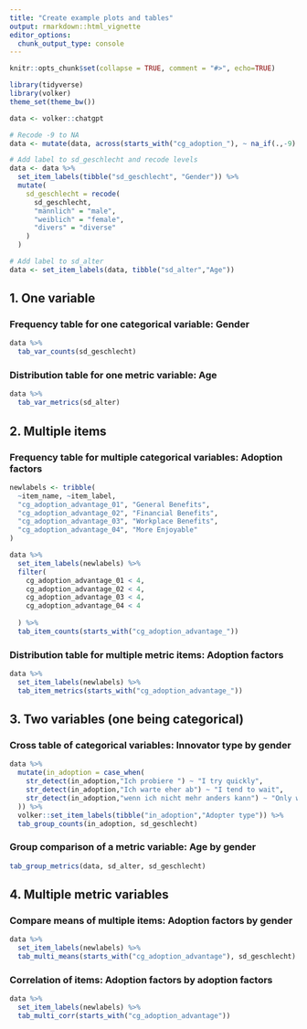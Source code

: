 ```yaml
---
title: "Create example plots and tables"
output: rmarkdown::html_vignette
editor_options: 
  chunk_output_type: console
---
```


```r

knitr::opts_chunk$set(collapse = TRUE, comment = "#>", echo=TRUE)

library(tidyverse)
library(volker)
theme_set(theme_bw())

data <- volker::chatgpt

# Recode -9 to NA
data <- mutate(data, across(starts_with("cg_adoption_"), ~ na_if(.,-9)  ))

# Add label to sd_geschlecht and recode levels
data <- data %>% 
  set_item_labels(tibble("sd_geschlecht", "Gender")) %>% 
  mutate(
    sd_geschlecht = recode(
      sd_geschlecht,
      "männlich" = "male",
      "weiblich" = "female",
      "divers" = "diverse"
    )
  )

# Add label to sd_alter
data <- set_item_labels(data, tibble("sd_alter","Age"))

```

## 1. One variable

### Frequency table for one categorical variable: Gender
```r

data %>% 
  tab_var_counts(sd_geschlecht)

```

### Distribution table for one metric variable: Age
```r

data %>%
  tab_var_metrics(sd_alter)

```

## 2. Multiple items

### Frequency table for multiple categorical variables: Adoption factors
```r


newlabels <- tribble(
  ~item_name, ~item_label,
  "cg_adoption_advantage_01", "General Benefits",
  "cg_adoption_advantage_02", "Financial Benefits",
  "cg_adoption_advantage_03", "Workplace Benefits",
  "cg_adoption_advantage_04", "More Enjoyable"
)

data %>% 
  set_item_labels(newlabels) %>% 
  filter(
    cg_adoption_advantage_01 < 4,
    cg_adoption_advantage_02 < 4,
    cg_adoption_advantage_03 < 4,
    cg_adoption_advantage_04 < 4
    
  ) %>% 
  tab_item_counts(starts_with("cg_adoption_advantage_"))

```

### Distribution table for multiple metric items: Adoption factors
```r


data %>% 
  set_item_labels(newlabels) %>% 
  tab_item_metrics(starts_with("cg_adoption_advantage_"))

```

## 3. Two variables (one being categorical)

### Cross table of categorical variables: Innovator type by gender

```r

data %>% 
  mutate(in_adoption = case_when(
    str_detect(in_adoption,"Ich probiere ") ~ "I try quickly",
    str_detect(in_adoption,"Ich warte eher ab") ~ "I tend to wait",
    str_detect(in_adoption,"wenn ich nicht mehr anders kann") ~ "Only when necessary",
  )) %>% 
  volker::set_item_labels(tibble("in_adoption","Adopter type")) %>% 
  tab_group_counts(in_adoption, sd_geschlecht)

```

### Group comparison of a metric variable: Age by gender

```r

tab_group_metrics(data, sd_alter, sd_geschlecht)

```

## 4. Multiple metric variables

### Compare means of multiple items: Adoption factors by gender
```r

data %>% 
  set_item_labels(newlabels) %>% 
  tab_multi_means(starts_with("cg_adoption_advantage"), sd_geschlecht)

```

### Correlation of items: Adoption factors by adoption factors
```r

data %>% 
  set_item_labels(newlabels) %>% 
  tab_multi_corr(starts_with("cg_adoption_advantage"))

```

